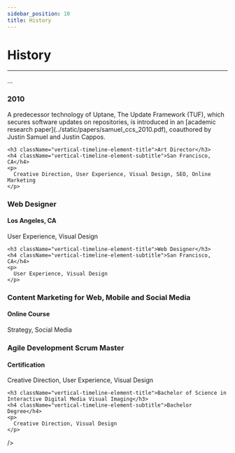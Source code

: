 ```yaml
---
sidebar_position: 10
title: History
---
```

# History

---

...

<VerticalTimeline>
  <VerticalTimelineElement
    className="vertical-timeline-element--work"
    contentStyle={{ background:'rgb(33, 150, 243)', color: '#fff' }}
    contentArrowStyle={{ borderRight: '7px solid  rgb(33, 150, 243)' }}
    date="2010"
  >
    <h3 className="vertical-timeline-element-title">2010</h3>
    <p>
      A predecessor technology of Uptane, The Update Framework (TUF), which
      secures software updates on repositories, is introduced in an
      [academic research paper](../static/papers/samuel_ccs_2010.pdf),
      coauthored by Justin Samuel and Justin Cappos.
    </p>
  </VerticalTimelineElement>
  <VerticalTimelineElement
    className="vertical-timeline-element--work"
    date="2010 - 2011"

  >
    <h3 className="vertical-timeline-element-title">Art Director</h3>
    <h4 className="vertical-timeline-element-subtitle">San Francisco, CA</h4>
    <p>
      Creative Direction, User Experience, Visual Design, SEO, Online Marketing
    </p>
  </VerticalTimelineElement>
  <VerticalTimelineElement
    className="vertical-timeline-element--work"
    date="2008 - 2010"
  >
    <h3 className="vertical-timeline-element-title">Web Designer</h3>
    <h4 className="vertical-timeline-element-subtitle">Los Angeles, CA</h4>
    <p>
      User Experience, Visual Design
    </p>
  </VerticalTimelineElement>
  <VerticalTimelineElement
    className="vertical-timeline-element--work"
    date="2006 - 2008"

  >
    <h3 className="vertical-timeline-element-title">Web Designer</h3>
    <h4 className="vertical-timeline-element-subtitle">San Francisco, CA</h4>
    <p>
      User Experience, Visual Design
    </p>
  </VerticalTimelineElement>
  <VerticalTimelineElement
    className="vertical-timeline-element--education"
    date="April 2013"
  >
    <h3 className="vertical-timeline-element-title">Content Marketing for Web, Mobile and Social Media</h3>
    <h4 className="vertical-timeline-element-subtitle">Online Course</h4>
    <p>
      Strategy, Social Media
    </p>
  </VerticalTimelineElement>
  <VerticalTimelineElement
    className="vertical-timeline-element--education"
    date="November 2012"
  >
    <h3 className="vertical-timeline-element-title">Agile Development Scrum Master</h3>
    <h4 className="vertical-timeline-element-subtitle">Certification</h4>
    <p>
      Creative Direction, User Experience, Visual Design
    </p>
  </VerticalTimelineElement>
  <VerticalTimelineElement
    className="vertical-timeline-element--education"
    date="2002 - 2006"

  >
    <h3 className="vertical-timeline-element-title">Bachelor of Science in Interactive Digital Media Visual Imaging</h3>
    <h4 className="vertical-timeline-element-subtitle">Bachelor Degree</h4>
    <p>
      Creative Direction, Visual Design
    </p>
  </VerticalTimelineElement>
  <VerticalTimelineElement

  />
</VerticalTimeline>